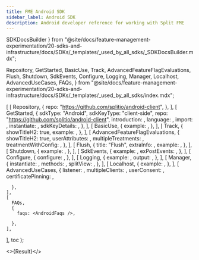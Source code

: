 ```yaml
---
title: FME Android SDK
sidebar_label: Android SDK
description: Android developer reference for working with Split FME
---
```


  SDKDocsBuilder
} from "@site/docs/feature-management-experimentation/20-sdks-and-infrastructure/docs/SDKs/_templates/_used_by_all_sdks/_SDKDocsBuilder.mdx";

  Repository,
  GetStarted,
  BasicUse,
  Track,
  AdvancedFeatureFlagEvaluations,
  Flush,
  Shutdown,
  SdkEvents,
  Configure,
  Logging,
  Manager,
  Localhost,
  AdvancedUseCases,
  FAQs,
} from "@site/docs/feature-management-experimentation/20-sdks-and-infrastructure/docs/SDKs/_templates/_used_by_all_sdks/index.mdx";




  [
    [ 
      Repository, 
      { 
        repo: "https://github.com/splitio/android-client",
      }, 
    ],
    [ 
      GetStarted, 
      {
        sdkType:       "Android",
        sdkKeyType:    "client-side",
        repo:          "https://github.com/splitio/android-client",
        introduction:  <Introduction />,
        language:      <LanguageSupport />,
        import:        <Import />,
        instantiate:   <Instantiate />,
        sdkKeyDetails: <ClientSdkKeyDetails />,
      },
    ],
    [
      BasicUse,
      {
        example: <GetTreatment />,
      },
    ],
    [
      Track,
      {
        showTitleH2: true,
        example:     <TrackMetricEvents />,
      },
    ],
    [
      AdvancedFeatureFlagEvaluations,
      {
        showTitleH2:         true,
        userAttributes:      <UserAttributes />,
        multipleTreatments:  <MultipleTreatments />,
        treatmentWithConfig: <TreatmentWithConfig />,
      },
    ],
    [
      Flush,
      {
        title:     "Flush",
        extraInfo: <FlushInfo />,
        example:   <FlushCache />,
      },
    ],
    [
      Shutdown,
      {
        example: <ShutdownFactory />,
      },
    ],
    [
      SdkEvents,
      {
        example:      <SdkEventsSubscribe />,
        exPostEvents: <SdkEventsPost />,
      },
    ],
    [
      Configure,
      {
        configure: <ConfigureSdk />,
      },
    ],
    [
      Logging,
      {
        example: <LoggingDebug />,
        output:  <LoggingOutput />,
      },
    ],
    [
      Manager,
      {
        instantiate: <SdkManagerInstantiate />,
        methods:     <SdkManagerMethods />,
        splitView:   <SdkManagerSplitView />,
      },
    ],
    [
      Localhost,
      {
        example: <LocalhostMode />,
      },
    ],
    [
      AdvancedUseCases,
      {
        listener:           <ImpressionListener />,
        multipleClients:    <MultipleSdkClients />,
        userConsent:        <UserConsent />,
        certificatePinning: <CertificatePinning />,

      },
    ],
    [
      FAQs,
      {
        faqs: <AndroidFaqs />,

      },
    ],
  ],
  toc
);

<>{Result}</>
